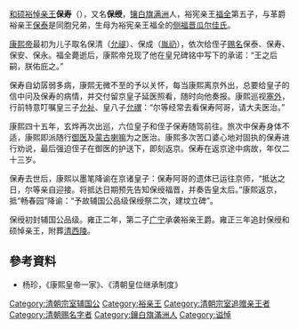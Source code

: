 [[裕亲王|和硕裕悼亲王]]'''保寿'''（{{bd|1684年||1706年||}}），又名'''保绶'''，[[镶白旗满洲|镶白旗满洲]]人，裕宪亲王[[福全_(清宗室)|福全]]第五子，与革爵裕亲王[[保泰_(愛新覺羅氏)|保泰]]是同胞兄弟，生母为裕宪亲王福全的[[侧福晋|侧福晋]][[瓜尔佳氏|瓜尔佳氏]]。
    
[[康熙帝|康熙帝]]最初为儿子取名保清（[[允禔|允禔]]）、保成（[[胤礽|胤礽]]），依次给侄子[[赐名|赐名]]保泰、保寿、保安、保永。福全薨逝后，康熙帝兑现了他在皇兄碑铭中写下的承诺：“王之后嗣，朕佑庇之。”
    
保寿自幼孱弱多病，康熙无微不至的予以关怀，每当康熙离京外出，总要给皇子的信中问及保寿的病情，并交付留京皇子延医照看，随时向他奏报。康熙巡视[[塞外|塞外]]，行前特意叮嘱皇三子[[允祉|允祉]]、皇八子[[允禩|允禩]]：“尔等经常去看保寿阿哥，请大夫医治。”

康熙四十五年，玄烨再次出巡，六位皇子和侄子保寿随驾前往。旅次中保寿身体不适，康熙即派随行[[御医|御医]]及[[蒙古|蒙古]][[喇嘛|喇嘛]]为之医治。康熙多次苦口婆心地对固执的保寿进行劝说，最后强迫侄子在御医的护送下，即刻返京。保寿在返京途中病故，年仅二十三岁。

保寿去世后，康熙以墨笔降谕在京诸皇子：保寿阿哥的遗体已运往京师，“抵达之日，尔等亲自迎接。将抵达日期预先告知保绶福晋，并奏告皇太后。”康熙返京，抵“畅春园”降谕：“予故辅国公品级保绶祭二次，建坟立碑”。

保绶初封辅国公品级。雍正二年，第二子[[廣寧_(裕親王)|广宁]]承袭裕亲王爵。雍正三年追封保绶和硕悼亲王，附葬[[清西陵|清西陵]]。

==參考資料==
* 杨珍，《康熙皇帝一家》、《清朝皇位继承制度》

[[Category:清朝宗室辅国公|Category:清朝宗室辅国公]]
[[Category:裕亲王|Category:裕亲王]]
[[Category:清朝宗室追赠亲王者|Category:清朝宗室追赠亲王者]]
[[Category:清朝赐名字者|Category:清朝赐名字者]]
[[Category:鑲白旗滿洲人|Category:鑲白旗滿洲人]]
[[Category:谥悼|Category:谥悼]]
